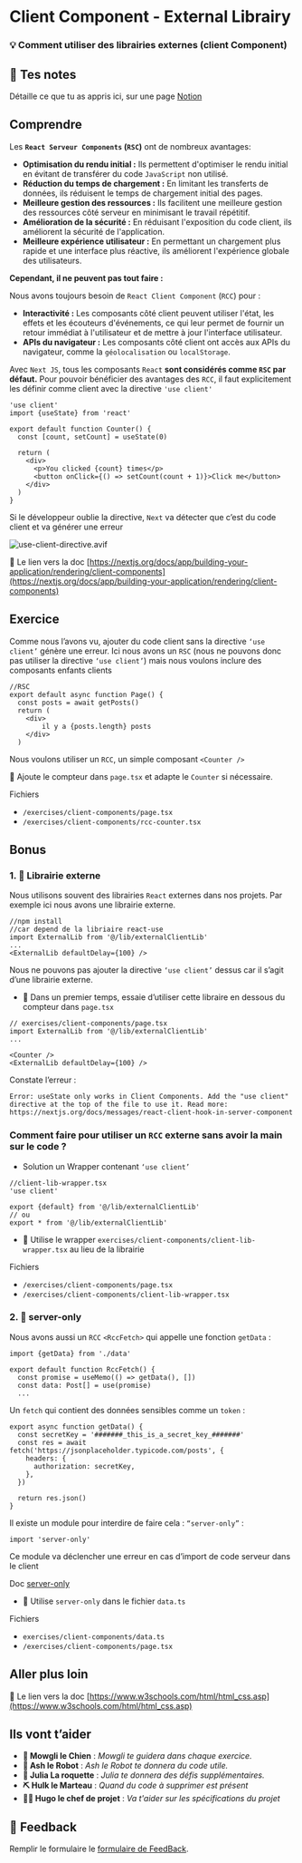 # Client Component - External Librairy

### 💡 Comment utiliser des librairies externes (client Component)

## 📝 Tes notes

Détaille ce que tu as appris ici, sur une page [Notion](https://go.mikecodeur.com/course-notes-template)

## Comprendre

Les **`React Serveur Components` (`RSC`)** ont de nombreux avantages:

- **Optimisation du rendu initial :** Ils permettent d'optimiser le rendu initial en évitant de transférer du code `JavaScript` non utilisé.
- **Réduction du temps de chargement :** En limitant les transferts de données, ils réduisent le temps de chargement initial des pages.
- **Meilleure gestion des ressources :** Ils facilitent une meilleure gestion des ressources côté serveur en minimisant le travail répétitif.
- **Amélioration de la sécurité :** En réduisant l'exposition du code client, ils améliorent la sécurité de l'application.
- **Meilleure expérience utilisateur :** En permettant un chargement plus rapide et une interface plus réactive, ils améliorent l'expérience globale des utilisateurs.

**Cependant, il ne peuvent pas tout faire :**

Nous avons toujours besoin de `React Client Component` (`RCC`) pour :

- **Interactivité :** Les composants côté client peuvent utiliser l'état, les effets et les écouteurs d'événements, ce qui leur permet de fournir un retour immédiat à l'utilisateur et de mettre à jour l'interface utilisateur.
- **APIs du navigateur :** Les composants côté client ont accès aux APIs du navigateur, comme la `géolocalisation` ou `localStorage`.

Avec `Next JS`, tous les composants `React` **sont considérés comme `RSC` par défaut.** Pour pouvoir bénéficier des avantages des `RCC`, il faut explicitement les définir comme client avec la directive `'use client'`

```tsx
'use client'
import {useState} from 'react'

export default function Counter() {
  const [count, setCount] = useState(0)

  return (
    <div>
      <p>You clicked {count} times</p>
      <button onClick={() => setCount(count + 1)}>Click me</button>
    </div>
  )
}
```

Si le développeur oublie la directive, `Next` va détecter que c’est du code client et va générer une erreur

![use-client-directive.avif](/course/use-client-directive.avif)

📑 Le lien vers la doc [https://nextjs.org/docs/app/building-your-application/rendering/client-components](https://nextjs.org/docs/app/building-your-application/rendering/client-components)

## Exercice

Comme nous l’avons vu, ajouter du code client sans la directive `‘use client’` génère une erreur. Ici nous avons un `RSC` (nous ne pouvons donc pas utiliser la directive `‘use client’`) mais nous voulons inclure des composants enfants clients

```tsx
//RSC
export default async function Page() {
  const posts = await getPosts()
  return (
    <div>
        il y a {posts.length} posts
    </div>
  )
```

Nous voulons utiliser un `RCC`, un simple composant `<Counter />`

🐶 Ajoute le compteur dans `page.tsx` et adapte le `Counter` si nécessaire.

Fichiers

- `/exercises/client-components/page.tsx`
- `/exercises/client-components/rcc-counter.tsx`

## Bonus

### 1. 🚀 Librairie externe

Nous utilisons souvent des librairies `React` externes dans nos projets. Par exemple ici nous avons une librairie externe.

```tsx
//npm install
//car depend de la libriaire react-use
import ExternalLib from '@/lib/externalClientLib'
...
<ExternalLib defaultDelay={100} />
```

Nous ne pouvons pas ajouter la directive `‘use client’` dessus car il s’agit d’une librairie externe.

- 🐶 Dans un premier temps, essaie d’utiliser cette libraire en dessous du compteur dans `page.tsx`

```tsx
// exercises/client-components/page.tsx
import ExternalLib from '@/lib/externalClientLib'
...

<Counter />
<ExternalLib defaultDelay={100} />
```

Constate l’erreur :

```tsx
Error: useState only works in Client Components. Add the "use client" directive at the top of the file to use it. Read more: https://nextjs.org/docs/messages/react-client-hook-in-server-component
```

### Comment faire pour utiliser un `RCC` externe sans avoir la main sur le code ?

- Solution un Wrapper contenant `‘use client’`

```tsx
//client-lib-wrapper.tsx
'use client'

export {default} from '@/lib/externalClientLib'
// ou
export * from '@/lib/externalClientLib'
```

- 🐶 Utilise le wrapper `exercises/client-components/client-lib-wrapper.tsx` au lieu de la librairie

Fichiers

- `/exercises/client-components/page.tsx`
- `/exercises/client-components/client-lib-wrapper.tsx`

### 2. 🚀 server-only

Nous avons aussi un `RCC` `<RccFetch>` qui appelle une fonction `getData` :

```tsx
import {getData} from './data'

export default function RccFetch() {
  const promise = useMemo(() => getData(), [])
  const data: Post[] = use(promise)
  ...
```

Un `fetch` qui contient des données sensibles comme un `token` :

```tsx
export async function getData() {
  const secretKey = '#######_this_is_a_secret_key_#######'
  const res = await fetch('https://jsonplaceholder.typicode.com/posts', {
    headers: {
      authorization: secretKey,
    },
  })

  return res.json()
}
```

Il existe un module pour interdire de faire cela : `“server-only”` :

```tsx
import 'server-only'
```

Ce module va déclencher une erreur en cas d’import de code serveur dans le client

Doc [server-only](https://nextjs.org/docs/app/building-your-application/data-fetching/patterns#using-react-cache-server-only-and-the-preload-pattern)

- 🐶 Utilise `server-only` dans le fichier `data.ts`

Fichiers

- `exercises/client-components/data.ts`
- `/exercises/client-components/page.tsx`

## Aller plus loin

📑 Le lien vers la doc [https://www.w3schools.com/html/html_css.asp](https://www.w3schools.com/html/html_css.asp)

## Ils vont t’aider

- **🐶 Mowgli le Chien** : _Mowgli te guidera dans chaque exercice._
- **🤖 Ash le Robot** : _Ash le Robot te donnera du code utile._
- **🚀 Julia La roquette** : _Julia te donnera des défis supplémentaires._
- **⛏️ Hulk le Marteau** : _Quand du code à supprimer est présent_
- **👨‍✈️ Hugo le chef de projet** : _Va t'aider sur les spécifications du projet_

## 🐜 Feedback

Remplir le formulaire le [formulaire de FeedBack](https://go.mikecodeur.com/cours-next-avis?entry.1912869708=Next%20PRO&entry.1430994900=04%20Rendering%20Avancée&entry.533578441=06%20rcc-external-lib).
